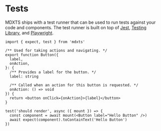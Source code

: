 # Tests

MDXTS ships with a test runner that can be used to run tests against your code and components. The test runner is built on top of [Jest](https://jestjs.io/), [Testing Library](https://testing-library.com/), and [Playwright](https://playwright.dev/).

```Button.tsx live
import { expect, test } from 'mdxts'

/** Used for taking actions and navigating. */
export function Button({
  label,
  onAction,
}: {
  /** Provides a label for the button. */
  label: string

  /** Called when an action for this button is requested. */
  onAction: () => void
}) {
  return <button onClick={onAction}>{label}</button>
}

test('should render', async ({ mount }) => {
  const component = await mount(<Button label="Hello Button" />)
  await expect(component).toContainText('Hello Button')
})
```

